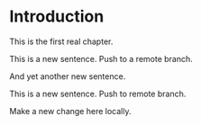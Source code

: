 # Introduction

This is the first real chapter.


This is a new sentence. Push to a remote branch.

And yet another new sentence.

This is a new sentence. Push to remote branch.

Make a new change here locally.
